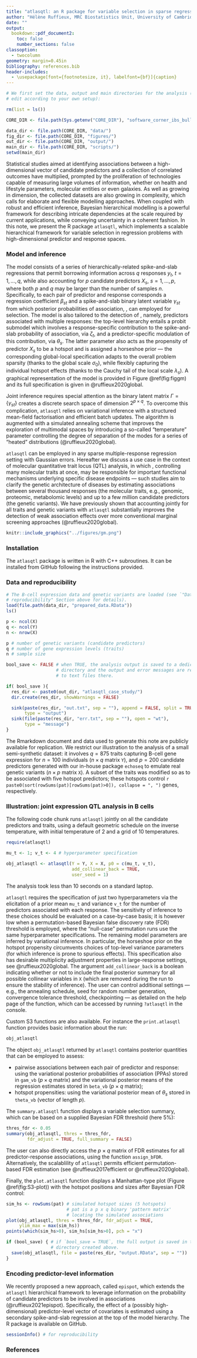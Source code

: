 ```yaml
---
title: "atlasqtl: an R package for variable selection in sparse regression with hierarchically-related responses"
author: "Hélène Ruffieux, MRC Biostatistics Unit, University of Cambridge"
date: ""
output:
  bookdown::pdf_document2: 
    toc: false
    number_sections: false
classoption:
  - twocolumn
geometry: margin=0.45in
bibliography: references.bib
header-includes:
  - \usepackage[font={footnotesize, it}, labelfont={bf}]{caption}
---
```



```r

# We first set the data, output and main directories for the analysis (please 
# edit according to your own setup):

rm(list = ls())

CORE_DIR <- file.path(Sys.getenv("CORE_DIR"), "software_corner_ibs_bulletin/")

data_dir <- file.path(CORE_DIR, "data/")
fig_dir <- file.path(CORE_DIR, "figures/")
out_dir <- file.path(CORE_DIR, "output/")
main_dir <- file.path(CORE_DIR, "scripts/")
setwd(main_dir)
```

Statistical studies aimed at identifying associations between a high-dimensional 
vector of candidate predictors and a collection of correlated outcomes have 
multiplied, prompted by the proliferation of technologies capable of measuring 
large volumes of information, whether on health and lifestyle parameters, 
molecular entities or even galaxies. As well as growing in dimension, the 
collected datasets are also growing in complexity, which calls for elaborate and 
flexible modelling approaches. When coupled with robust and efficient inference, 
Bayesian hierarchical modelling is a powerful framework for describing intricate 
dependencies at the scale required by current applications, while conveying 
uncertainty in a coherent fashion. In this note, we present the R package 
`atlasqtl`, which implements a scalable hierarchical framework for variable 
selection in regression problems with high-dimensional predictor and response 
spaces.


### Model and inference 

The model consists of a series of hierarchically-related spike-and-slab 
regressions that permit borrowing information across $q$ responses $y_t$, 
$t = 1, \ldots, q$, while also accounting for $p$ candidate predictors $X_s$, 
$s = 1, \ldots, p$, where both $p$ and $q$ may be larger than the number of 
samples $n$. Specifically, to each pair of predictor and response corresponds a 
regression coefficient $\beta_{st}$ and a spike-and-slab binary latent variable 
$\gamma_{st}$ from which posterior probabilities of association, 
\mbox{$\text{pr}(\gamma_{st} = 1 \mid y)$}, can employed for selection. The 
model is also tailored to the detection of \emph{hotspots}, namely, predictors 
associated with multiple responses: the top-level hierarchy entails a probit 
submodel which involves a response-specific contribution to the spike-and-slab 
probability of association, via $\zeta_t$, and a predictor-specific modulation 
of this contribution, via $\theta_s$. The latter parameter also acts as the 
propensity of predictor $X_s$ to be a hotspot and is assigned a horseshoe prior 
--- the corresponding global-local specification adapts to the overall problem 
sparsity (thanks to the global scale $\sigma_0$), while flexibly capturing the 
individual hotspot effects (thanks to the Cauchy tail of the local scale 
$\lambda_s$). A graphical representation of the model is provided in Figure 
\@ref(fig:figgm) and its full specification is given in @ruffieux2020global.

Joint inference requires special attention as the binary latent matrix 
$\Gamma = \{\gamma_{st}\}$ creates a discrete search space of dimension 
$2^{p\times q}$. To overcome this complication, `atlasqtl` relies on variational 
inference with a structured mean-field factorisation and efficient batch 
updates. The algorithm is augmented with a simulated annealing scheme that 
improves the exploration of multimodal spaces by introducing a so-called 
"temperature" parameter controlling the degree of separation of the modes for a 
series of "heated" distributions (@ruffieux2020global). 

`atlasqtl` can be employed in any sparse multiple-response regression setting 
with Gaussian errors. Hereafter we discuss a use case in the context of 
molecular quantitative trait locus (QTL) analysis, in which 
\emph{hotspot genetic variants}, controlling many molecular traits at once, may 
be responsible for important functional mechanisms underlying specific 
disease endpoints --- such studies aim to clarify the genetic architecture of 
diseases by estimating associations between several thousand responses 
(the molecular traits, e.g., genomic, proteomic, metabolomic levels) and up to a 
few million candidate predictors (the genetic variants). We have previously 
shown that accounting jointly for all traits and genetic variants with 
`atlasqtl` substantially improves the detection of weak association effects over 
more conventional marginal screening approaches (@ruffieux2020global).

```r
knitr::include_graphics("../figures/gm.png")
```


### Installation

The `atlasqtl` package is written in R with C++ subroutines. It can be installed 
from GitHub\footnote{\url{https://github.com/hruffieux/atlasqtl}} following the
instructions provided.


### Data and reproducibility

```r

# The B-cell expression data and genetic variants are loaded (see `"Data and 
# reproducibility" Section above for details).
load(file.path(data_dir, "prepared_data.RData"))
ls()

p <- ncol(X)
q <- ncol(Y)
n <- nrow(X)

p # number of genetic variants (candidate predictors)
q # number of gene expression levels (traits)
n # sample size

bool_save <- FALSE # when TRUE, the analysis output is saved to a dedicated 
                   # directory and the output and error messages are redirected 
                   # to text files there.

if( bool_save ){
  res_dir <- paste0(out_dir, "atlasqtl_case_study/")
  dir.create(res_dir, showWarnings = FALSE)

  sink(paste(res_dir, "out.txt", sep = ""), append = FALSE, split = TRUE, 
       type = "output")
  sink(file(paste(res_dir, "err.txt", sep = ""), open = "wt"),
       type = "message")
}
```

The Rmarkdown document and data used to generate this note are publicly 
available for 
replication\footnote{\url{https://github.com/hruffieux/software_corner_ibs_bulletin}}. 
We restrict our illustration to the analysis of a small semi-synthetic dataset: 
it involves $q = 875$ traits capturing B-cell gene expression for $n = 100$ 
individuals ($n \times q$ matrix `Y`), and $p = 200$ candidate predictors 
generated with our in-house package `echoseq`\footnote{\url{https://github.com/hruffieux/echoseq}} 
to emulate real genetic variants ($n\times p$ matrix `X`). A subset of the 
traits was modified so as to be associated with five hotspot predictors; these 
hotspots control `r paste0(sort(rowSums(pat)[rowSums(pat)>0]), collapse = ", ")` 
genes, respectively.


### Illustration: joint expression QTL analysis in B cells

The following code chunk runs `atlasqtl` jointly on all the candidate predictors 
and traits, using a default geometric schedule on the inverse temperature, with 
initial temperature of $2$ and a grid of $10$ temperatures.

\footnotesize
```r
require(atlasqtl)
```

```r

mu_t <- 1; v_t <- 4 # hyperparameter specification

obj_atlasqtl <- atlasqtl(Y = Y, X = X, p0 = c(mu_t, v_t), 
                         add_collinear_back = TRUE, 
                         user_seed = 1)
```
\normalsize 

The analysis took less than $10$ seconds on a standard 
laptop\footnote{$2.8$ GHz Quad-Core Intel Core i7 machine (serial execution)}.

`atlasqtl` requires the specification of just two hyperparameters via the 
elicitation of a prior mean `mu_t` and variance `v_t` for the number of 
predictors associated with each response. The sensitivity of inference to these 
choices should be evaluated on a case-by-case basis; it is however low when a 
permutation-based Bayesian false discovery rate (FDR) threshold is employed, 
where the "null-case" permutation runs use the same hyperparameter 
specifications. The remaining model parameters are inferred by variational 
inference. In particular, the horseshoe prior on the hotspot propensity 
circumvents \emph{ad-hoc} choices of top-level variance parameters (for which 
inference is prone to spurious effects). This specification also has desirable 
multiplicity adjustment properties in large-response settings, see 
@ruffieux2020global. The argument `add_collinear_back` is a boolean indicating 
whether or not to include the final posterior summary for all possible collinear 
variables in `X` (which are removed during the run to ensure the stability of 
inference). The user can control additional settings --- e.g., the annealing 
schedule, seed for random number generation, convergence tolerance threshold, 
checkpointing --- as detailed on the help page of the function, which can be 
accessed by running `?atlasqtl` in the console. 

Custom S3 functions are also available. For instance the `print.atlasqtl` 
function provides basic information about the run:
\footnotesize
```r
obj_atlasqtl
```
\normalsize 

The object `obj_atlasqtl` returned by `atlasqtl` contains posterior quantities 
that can be employed to assess:

   * pairwise associations between each pair of predictor and response: using 
   the variational posterior probabilities of association (PPAs) stored in 
   `gam_vb` ($p \times q$ matrix) and the variational posterior means of the 
   regression estimates stored in `beta_vb` ($p \times q$ matrix);
   * hotspot propensities: using the variational posterior mean of $\theta_s$ 
stored in `theta_vb` (vector of length $p$).

The `summary.atlasqtl` function displays a variable selection summary, which can 
be based on a supplied Bayesian FDR threshold (here $5\%$):

\footnotesize
```r
thres_fdr <- 0.05
summary(obj_atlasqtl, thres = thres_fdr, 
        fdr_adjust = TRUE, full_summary = FALSE)
```

\normalsize 
The user can also directly access the $p \times q$ matrix of FDR estimates for 
all predictor-response associations, using the function `assign_bFDR`. 
Alternatively, the scalablility of `atlasqtl` permits efficient 
permutation-based FDR estimation (see @ruffieux2017efficient or 
@ruffieux2020global).

Finally, the `plot.atlasqtl` function displays a Manhattan-type plot 
(Figure \@ref(fig:S3-plot)) with the hotspot positions and sizes after Bayesian 
FDR control: 
\footnotesize
```r
sim_hs <- rowSums(pat) # simulated hotspot sizes (5 hotspots)
                       # pat is a p x q binary 'pattern matrix' 
                       # locating the simulated associations
plot(obj_atlasqtl, thres = thres_fdr, fdr_adjust = TRUE, 
     ylim_max = max(sim_hs))
points(which(sim_hs>0), sim_hs[sim_hs>0], pch = "x")
```
\normalsize 


```r
if (bool_save) { # if `bool_save = TRUE`, the full output is saved in the 
                 # directory created above.
  save(obj_atlasqtl, file = paste(res_dir, "output.RData", sep = "")) 
}
```


### Encoding predictor-level information

We recently proposed a new approach, called `epispot`, which extends the 
`atlasqtl` hierarchical framework to leverage information on the probability of 
candidate predictors to be involved in associations (@ruffieux2021epispot). 
Specifically, the effect of a (possibly high-dimensional) predictor-level vector 
of covariates is estimated using a secondary spike-and-slab regression at the 
top of the model hierarchy. The R package is available on 
GitHub\footnote{\url{https://github.com/hruffieux/epispot}}.

```r
sessionInfo() # for reproducibility
```

\small
### References

